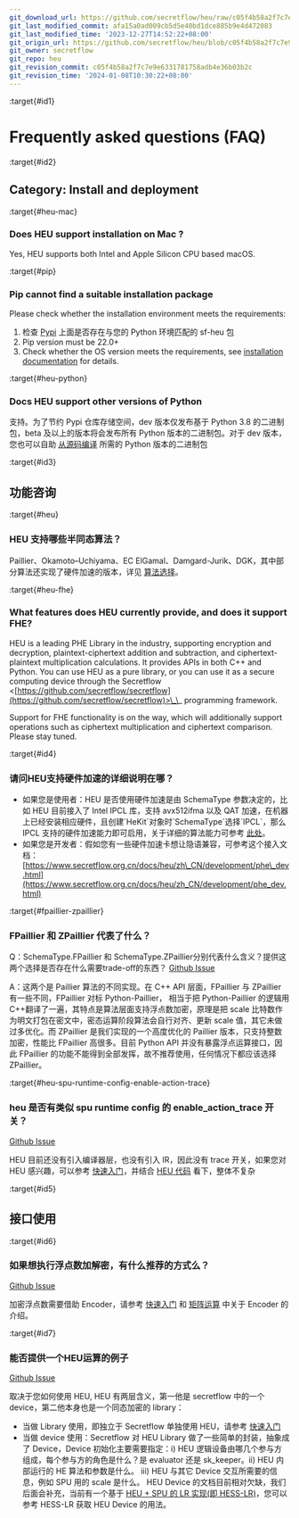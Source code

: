 ```yaml
---
git_download_url: https://github.com/secretflow/heu/raw/c05f4b58a2f7c7e9e6331781758adb4e36b03b2c/docs/getting_started/faq.rst
git_last_modified_commit: afa15a0ad009cb5d5e40bd1dce885b9e4d472083
git_last_modified_time: '2023-12-27T14:52:22+08:00'
git_origin_url: https://github.com/secretflow/heu/blob/c05f4b58a2f7c7e9e6331781758adb4e36b03b2c/docs/getting_started/faq.rst
git_owner: secretflow
git_repo: heu
git_revision_commit: c05f4b58a2f7c7e9e6331781758adb4e36b03b2c
git_revision_time: '2024-01-08T10:30:22+08:00'
---
```


:target{#id1}

# Frequently asked questions (FAQ)

:target{#id2}

## Category: Install and deployment

:target{#heu-mac}

### Does HEU support installation on Mac ?

Yes, HEU supports both Intel and Apple Silicon CPU based macOS.

:target{#pip}

### Pip cannot find a suitable installation package

Please check whether the installation environment meets the requirements:

1. 检查 [Pypi](https://pypi.org/project/sf-heu) 上面是否存在与您的 Python 环境匹配的 sf-heu 包
2. Pip version must be 22.0+
3. Check whether the OS version meets the requirements, see [installation documentation](installation.mdx) for details.

:target{#heu-python}

### Docs HEU support other versions of Python

支持。为了节约 Pypi 仓库存储空间，dev 版本仅发布基于 Python 3.8 的二进制包，beta 及以上的版本将会发布所有 Python 版本的二进制包。对于 dev 版本，您也可以自助 [从源码编译](installation.mdx) 所需的 Python 版本的二进制包

:target{#id3}

## 功能咨询

:target{#heu}

### HEU 支持哪些半同态算法？

Paillier、Okamoto–Uchiyama、EC ElGamal、Damgard-Jurik、DGK，其中部分算法还实现了硬件加速的版本，详见 [算法选择](algo_choice.mdx)。

:target{#heu-fhe}

### What features does HEU currently provide, and does it support FHE?

HEU is a leading PHE Library in the industry, supporting encryption and decryption, plaintext-ciphertext addition and subtraction, and ciphertext-plaintext multiplication calculations. It provides APIs in both C++ and Python. You can use HEU as a pure library, or you can use it as a secure computing device through the Secretflow \<[https://github.com/secretflow/secretflow](https://github.com/secretflow/secretflow)>\_\_ programming framework.

Support for FHE functionality is on the way, which will additionally support operations such as ciphertext multiplication and ciphertext comparison. Please stay tuned.

:target{#id4}

### 请问HEU支持硬件加速的详细说明在哪？

- 如果您是使用者：HEU 是否使用硬件加速是由 SchemaType 参数决定的，比如 HEU 目前接入了 Intel IPCL 库，支持 avx512ifma 以及 QAT 加速，在机器上已经安装相应硬件，且创建\`HeKit\`对象时\`SchemaType\`选择\`IPCL\`，那么 IPCL 支持的硬件加速能力即可启用，关于详细的算法能力可参考 [此处](algo_choice.mdx)。
- 如果您是开发者：假如您有一些硬件加速卡想让隐语兼容，可参考这个接入文档：[https://www.secretflow.org.cn/docs/heu/zh\_CN/development/phe\_dev.html](https://www.secretflow.org.cn/docs/heu/zh_CN/development/phe_dev.html)

:target{#fpaillier-zpaillier}

### FPaillier 和 ZPaillier 代表了什么？

Q：SchemaType.FPaillier 和 SchemaType.ZPaillier分别代表什么含义？提供这两个选择是否存在什么需要trade-off的东西？
[Github Issue](https://github.com/secretflow/secretflow/issues/139)

A：这两个是 Paillier 算法的不同实现。在 C++ API 层面，FPaillier 与 ZPaillier 有一些不同，FPaillier 对标 Python-Paillier， 相当于把 Python-Paillier 的逻辑用C++翻译了一遍，其特点是算法层面支持浮点数加密，原理是把 scale 比特数作为明文打包在密文中，密态运算阶段算法会自行对齐、更新 scale 值，其它未做过多优化。而 ZPaillier 是我们实现的一个高度优化的 Paillier 版本，只支持整数加密，性能比 FPaillier 高很多。目前 Python API 并没有暴露浮点运算接口，因此 FPaillier 的功能不能得到全部发挥，故不推荐使用，任何情况下都应该选择 ZPaillier。

:target{#heu-spu-runtime-config-enable-action-trace}

### heu 是否有类似 spu runtime config 的 enable\_action\_trace 开关？

[Github Issue](https://github.com/secretflow/heu/issues/11)

HEU 目前还没有引入编译器层，也没有引入 IR，因此没有 trace 开关，如果您对 HEU 感兴趣，可以参考 [快速入门](quick_start.mdx)，并结合 [HEU 代码](https://github.com/secretflow/heu/blob/beta/heu/library/phe/phe.h) 看下，整体不复杂

:target{#id5}

## 接口使用

:target{#id6}

### 如果想执行浮点数加解密，有什么推荐的方式么？

[Github Issue](https://github.com/secretflow/secretflow/issues/139)

加密浮点数需要借助 Encoder，请参考 [快速入门](quick_start.mdx) 和 [矩阵运算](numpy.mdx) 中关于 Encoder 的介绍。

:target{#id7}

### 能否提供一个HEU运算的例子

[Github Issue](https://github.com/secretflow/secretflow/issues/54)

取决于您如何使用 HEU, HEU 有两层含义，第一他是 secretflow 中的一个 device，第二他本身也是一个同态加密的 library：

- 当做 Library 使用，即独立于 Secretflow 单独使用 HEU，请参考 [快速入门](quick_start.mdx)
- 当做 device 使用：Secretflow 对 HEU Library 做了一些简单的封装，抽象成了 Device，Device 初始化主要需要指定：i) HEU 逻辑设备由哪几个参与方组成，每个参与方的角色是什么？是 evaluator 还是 sk\_keeper。ii) HEU 内部运行的 HE 算法和参数是什么。 iii) HEU 与其它 Device 交互所需要的信息，例如 SPU 用的 scale 是什么。 HEU Device 的文档目前相对欠缺，我们后面会补充，当前有一个基于 [HEU + SPU 的 LR 实现(即 HESS-LR)](https://github.com/secretflow/secretflow/blob/main/secretflow/ml/linear/hess_sgd/model.py)，您可以参考 HESS-LR 获取 HEU Device 的用法。
